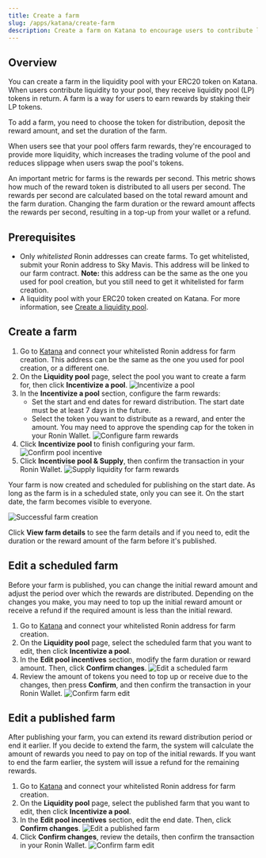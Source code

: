 ```yaml
---
title: Create a farm
slug: /apps/katana/create-farm
description: Create a farm on Katana to encourage users to contribute liquidity to your pool.
---
```



## Overview

You can create a farm in the liquidity pool with your ERC20 token on Katana. When users contribute liquidity to your pool, they receive liquidity pool (LP) tokens in return. A farm is a way for users to earn rewards by staking their LP tokens. 

To add a farm, you need to choose the token for distribution, deposit the reward amount, and set the duration of the farm.

When users see that your pool offers farm rewards, they're encouraged to provide more liquidity, which increases the trading volume of the pool and reduces slippage when users swap the pool's tokens.

An important metric for farms is the rewards per second. This metric shows how much of the reward token is distributed to all users per second. The rewards per second are calculated based on the total reward amount and the farm duration. Changing the farm duration or the reward amount affects the rewards per second, resulting in a top-up from your wallet or a refund.

## Prerequisites

* Only _whitelisted_ Ronin addresses can create farms. To get whitelisted, submit your Ronin address to Sky Mavis. This address will be linked to our farm contract. **Note:** this address can be the same as the one you used for pool creation, but you still need to get it whitelisted for farm creation.
* A liquidity pool with your ERC20 token created on Katana. For more information, see [Create a liquidity pool](create-pool.mdx).

## Create a farm

1. Go to [Katana](https://app.roninchain.com/liquidity) and connect your whitelisted Ronin address for farm creation. This address can be the same as the one you used for pool creation, or a different one.
1. On the **Liquidity pool** page, select the pool you want to create a farm for, then click **Incentivize a pool**.
  ![Incentivize a pool](../assets/katana-incentivize-pool.png)
2. In the **Incentivize a pool** section, configure the farm rewards:
   * Set the start and end dates for reward distribution. The start date must be at least 7 days in the future.
   * Select the token you want to distribute as a reward, and enter the amount. You may need to approve the spending cap for the token in your Ronin Wallet.
   ![Configure farm rewards](../assets/katana-configure-farm-rewards.png)
3. Click **Incentivize pool** to finish configuring your farm.
  ![Confirm pool incentive](../assets/katana-confirm-pool-incentive.png)
4. Click **Incentivise pool & Supply**, then confirm the transaction in your Ronin Wallet.
  ![Supply liquidity for farm rewards](../assets/katana-incentivize-supply.png)

Your farm is now created and scheduled for publishing on the start date. As long as the farm is in a scheduled state, only you can see it. On the start date, the farm becomes visible to everyone.

![Successful farm creation](../assets/katana-incentivize-pool-success.png)

Click **View farm details** to see the farm details and if you need to, edit the duration or the reward amount of the farm before it's published. 

## Edit a scheduled farm

Before your farm is published, you can change the initial reward amount and adjust the period over which the rewards are distributed. Depending on the changes you make, you may need to top up the initial reward amount or receive a refund if the required amount is less than the initial reward.

1. Go to [Katana](https://app.roninchain.com/liquidity) and connect your whitelisted Ronin address for farm creation.
2. On the **Liquidity pool** page, select the scheduled farm that you want to edit, then click **Incentivize a pool**.
3. In the **Edit pool incentives** section, modify the farm duration or reward amount. Then, click **Confirm changes**.
  ![Edit a scheduled farm](../assets/katana-edit-scheduled-farm.png)
4. Review the amount of tokens you need to top up or receive due to the changes, then press **Confirm**, and then confirm the transaction in your Ronin Wallet.
  ![Confirm farm edit](../assets/katana-edit-scheduled-farm-confirm.png)

## Edit a published farm

After publishing your farm, you can extend its reward distribution period or end it earlier. If you decide to extend the farm, the system will calculate the amount of rewards you need to pay on top of the initial rewards. If you want to end the farm earlier, the system will issue a refund for the remaining rewards.

1. Go to [Katana](https://app.roninchain.com/liquidity) and connect your whitelisted Ronin address for farm creation.
2. On the **Liquidity pool** page, select the published farm that you want to edit, then click **Incentivize a pool**.
3. In the **Edit pool incentives** section, edit the end date. Then, click **Confirm changes**.
  ![Edit a published farm](../assets/katana-edit-published-farm.png)
4. Click **Confirm changes**, review the details, then confirm the transaction in your Ronin Wallet.
  ![Confirm farm edit](../assets/katana-edit-published-farm-confirm.png)

